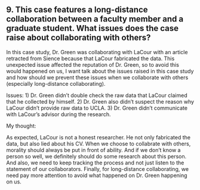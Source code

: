 ## 9. This case features a long-distance collaboration between a faculty member and a graduate student. What issues does the case raise about collaborating with others?##

In this case study, Dr. Green was collaborating with LaCour with an article retracted from Sience because that LaCour fabricated the data. This unexpected issue affected the reputation of Dr. Green, so to avoid this would happened on us, I want talk about the issues raised in this case study and how should we prevent these issues when we collaborate with others (especially long-distance collaborating). 

Issues: 
1) Dr. Green didn't double check the raw data that LaCour claimed that he collected by himself. 
2) Dr. Green also didn't suspect the reason why LaCour didn't provide raw data to UCLA. 
3) Dr. Green didn't communicate with LaCour's advisor during the research.

My thought:

As expected, LaCour is not a honest researcher. He not only fabricated the data, but also lied about his CV. When we choose to collabrate with others, morality should always be put in front of ability. And if we don't know a person so well, we definitely should do some research about this person. And also, we need to keep tracking the process and not just listen to the statement of our collaborators. Finally, for long-distance collaborating, we need pay more attention to avoid what happened on Dr. Green happening on us.
